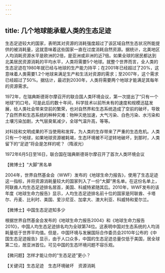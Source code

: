 ```yaml
---
---
---
```

title: 几个地球能承载人类的生态足迹
---




生态足迹较大的国家，表明其对资源的消耗强度超过了该区域自然生态状况所能提供的被消耗量，这就意味着这些国家一直在过度消耗自然资源。据统计，北美地区人均消耗资源水平是欧洲的2倍，是亚洲或非洲的近7倍。如果全球的居民都达到北美居民资源消耗的平均水平，人类将需要5个地球。就整个世界而言，全人类的生态足迹在1980年就已经与地球的生产能力持平；在2001年已经超过了20%，这意味着人类需要1.2个地球来满足生产和生活对资源的需求；至2007年，这个需求已经超过了50%。据估计，最迟到2030年，人类将需要两个地球才能满足其每年的资源需求。

1972年，在瑞典斯德哥尔摩召开的联合国人类环境会议，第一次提出了“只有一个地球”的口号。可是此后的数十年间，科学技术以前所未有的速度和规模迅猛发展，给人类社会带来空前的繁荣，也对自然界和生态系统造成了空前的破坏，导致了自然界和生态系统的种种灾难：物种灭绝加速，大气污染、白色污染、水污染和土壤污染加剧，大气层臭氧减少，全球气温升高，等等。

对科技和文明成果的不当使用和发挥，为人类的生存带来了严重的生态危机。人类只有一个地球，如果地球资源被耗竭，生态环境被不可逆转地破坏，到那时，人类留下的“足迹”将会是怎样的呢？（隋淑光）

1972年6月5日至16日，联合国在瑞典斯德哥尔摩召开了首次人类环境会议





【微博士】“大脚”黑名单

2004年，世界自然基金会（WWF）发布的《地球生命力报告》，使用了生态足迹这一指标，并将资源消耗量较大的国家列入了一份“大脚”黑名单。在这份名单上，阿联酋人均生态足迹排名居首，美国、科威特紧随其后。2010年，WWF发布的该年度《地球生命力报告》显示，人均生态足迹排名前十位的国家是阿联酋、卡塔尔、丹麦、比利时、美国、爱沙尼亚、加拿大、澳大利亚、科威特和爱尔兰。

【微博士】中国生态足迹知多少

根据世界自然基金会发布的《地球生命力报告2004》和《地球生命力报告2010》，中国人均生态足迹排名均为全球第74位。这表明中国对生态系统的人均消耗量低于世界平均值。但是，中国环境与发展国际合作委员会2010年公布的《中国生态足迹报告》显示，由于人口众多，中国的生态足迹总量仅低于美国，居全球第二位，居亚洲首位。可见中国的生态环境问题不容乐观。

【微问题】怎样才能让你的“生态足迹”更小？

【关键词】生态足迹　生态环境破坏　资源消耗